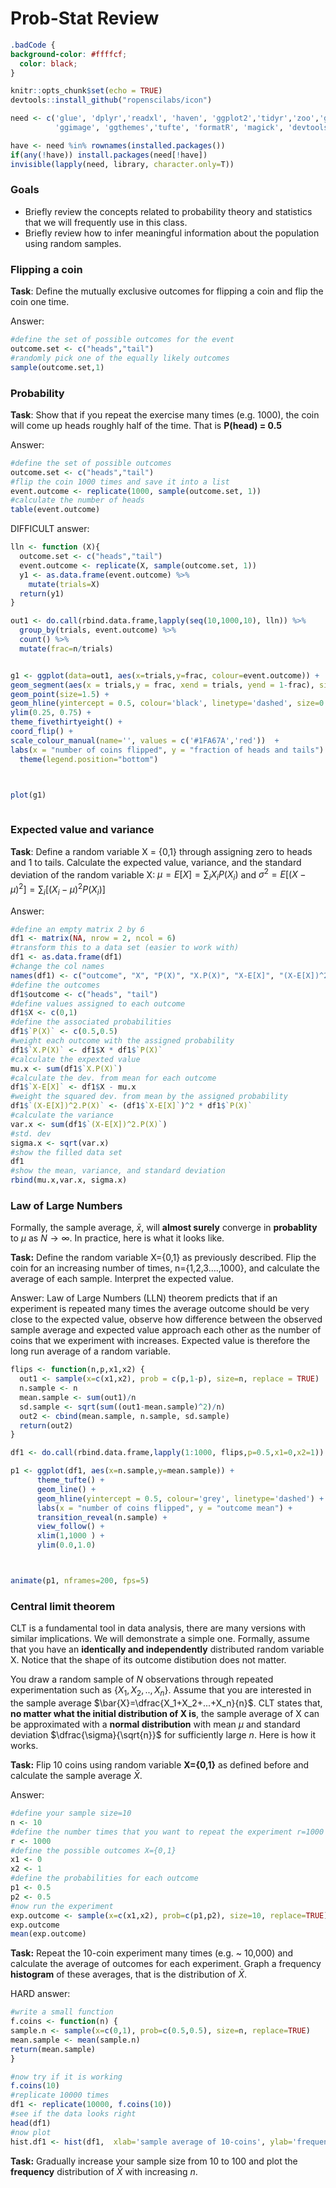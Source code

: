 # Prob-Stat Review

```css
.badCode {
background-color: #ffffcf;
  color: black;
}
```

```r
knitr::opts_chunk$set(echo = TRUE)
devtools::install_github("ropenscilabs/icon")

need <- c('glue', 'dplyr','readxl', 'haven', 'ggplot2','tidyr','zoo','ggrepel','gganimate',
          'ggimage', 'ggthemes','tufte', 'formatR', 'magick', 'devtools','icon')

have <- need %in% rownames(installed.packages()) 
if(any(!have)) install.packages(need[!have]) 
invisible(lapply(need, library, character.only=T)) 

```

### Goals 

* Briefly review the concepts related to probability theory and statistics that we will frequently use in this class. 
* Briefly review how to infer meaningful information about the population using random samples. 


### Flipping a coin

**Task**: Define the mutually exclusive outcomes for flipping a coin and flip the coin one time.  



 Answer:

```r
#define the set of possible outcomes for the event 
outcome.set <- c("heads","tail")
#randomly pick one of the equally likely outcomes
sample(outcome.set,1)
```

### Probability
**Task**: Show that if you repeat the exercise many times (e.g. 1000), the coin will come up heads roughly half of the time. That is **P(head) = 0.5** 



Answer:
```r
#define the set of possible outcomes
outcome.set <- c("heads","tail")
#flip the coin 1000 times and save it into a list
event.outcome <- replicate(1000, sample(outcome.set, 1))
#calculate the number of heads
table(event.outcome)
```

DIFFICULT answer:
```r
lln <- function (X){
  outcome.set <- c("heads","tail")
  event.outcome <- replicate(X, sample(outcome.set, 1))
  y1 <- as.data.frame(event.outcome) %>%
    mutate(trials=X)
  return(y1)
}

out1 <- do.call(rbind.data.frame,lapply(seq(10,1000,10), lln)) %>%
  group_by(trials, event.outcome) %>%
  count() %>%
  mutate(frac=n/trials)


g1 <- ggplot(data=out1, aes(x=trials,y=frac, colour=event.outcome)) + 
geom_segment(aes(x = trials,y = frac, xend = trials, yend = 1-frac), size = 0.3, colour='#969696') +  
geom_point(size=1.5) + 
geom_hline(yintercept = 0.5, colour='black', linetype='dashed', size=0.5) + 
ylim(0.25, 0.75) + 
theme_fivethirtyeight() + 
coord_flip() +  
scale_colour_manual(name='', values = c('#1FA67A','red'))  + 
labs(x = "number of coins flipped", y = "fraction of heads and tails")  + 
  theme(legend.position="bottom")



plot(g1)
  
```

### Expected value and variance
**Task**: Define a random variable X = {0,1} through assigning zero to heads and 1 to tails. Calculate the expected value, variance, and the standard deviation of the random variable X:  $\mu=E[X]=\sum_iX_iP(X_i)$ and  $\sigma^2=E[(X-\mu)^2]=\sum_i[(X_i-\mu)^2 P(X_i)]$ 

Answer:


```r
#define an empty matrix 2 by 6 
df1 <- matrix(NA, nrow = 2, ncol = 6)
#transform this to a data set (easier to work with) 
df1 <- as.data.frame(df1)
#change the col names 
names(df1) <- c("outcome", "X", "P(X)", "X.P(X)", "X-E[X]", "(X-E[X])^2.P(X)") 
#define the outcomes
df1$outcome <- c("heads", "tail") 
#define values assigned to each outcome
df1$X <- c(0,1) 
#define the associated probabilities 
df1$`P(X)` <- c(0.5,0.5) 
#weight each outcome with the assigned probability 
df1$`X.P(X)` <- df1$X * df1$`P(X)`
#calculate the expexted value 
mu.x <- sum(df1$`X.P(X)`)
#calculate the dev. from mean for each outcome 
df1$`X-E[X]` <- df1$X - mu.x 
#weight the squared dev. from mean by the assigned probability 
df1$`(X-E[X])^2.P(X)` <- (df1$`X-E[X]`)^2 * df1$`P(X)`
#calculate the variance 
var.x <- sum(df1$`(X-E[X])^2.P(X)`)
#std. dev 
sigma.x <- sqrt(var.x)
#show the filled data set
df1 
#show the mean, variance, and standard deviation 
rbind(mu.x,var.x, sigma.x)  
```

### Law of Large Numbers 

Formally, the sample average, $\bar{x}$,  will **almost surely** converge in **probablity** to $\mu$ as $N \rightarrow \infty$. In practice, here is what it looks like.  

**Task:** Define the random variable X={0,1} as previously described. Flip the coin for an increasing number of times, n={1,2,3....,1000}, and calculate the average of each sample. Interpret the expected value. 

Answer: Law of Large Numbers (LLN) theorem predicts that if an experiment is repeated many times the average outcome should be very close to the expected value, observe how difference between the observed sample average and expected value approach each other as the number of coins that we experiment with increases. Expected value is therefore the long run average of a random variable.

```r

flips <- function(n,p,x1,x2) {
  out1 <- sample(x=c(x1,x2), prob = c(p,1-p), size=n, replace = TRUE)
  n.sample <- n 
  mean.sample <- sum(out1)/n 
  sd.sample <- sqrt(sum((out1-mean.sample)^2)/n)
  out2 <- cbind(mean.sample, n.sample, sd.sample)
  return(out2)
}

df1 <- do.call(rbind.data.frame,lapply(1:1000, flips,p=0.5,x1=0,x2=1)) 

p1 <- ggplot(df1, aes(x=n.sample,y=mean.sample)) +
      theme_tufte() +
      geom_line() + 
      geom_hline(yintercept = 0.5, colour='grey', linetype='dashed') +
      labs(x = "number of coins flipped", y = "outcome mean") + 
      transition_reveal(n.sample) + 
      view_follow() + 
      xlim(1,1000 ) + 
      ylim(0.0,1.0) 



animate(p1, nframes=200, fps=5)

```

### Central limit theorem 

CLT is a fundamental tool in data analysis, there are many versions with similar implications. We will demonstrate a simple one. Formally, assume that you have an **identically and independently** distributed  random variable X. Notice that the shape of its outcome distibution does not matter. 

You draw a random sample of $N$ observations through repeated experimentation such as $\{X_1,X_2,..,X_n\}$. Assume that you are interested in the sample average $\bar{X}=\dfrac{X_1+X_2+...+X_n}{n}$. CLT states that, **no matter what the initial distribution of X is**, the sample average of X can be approximated with a **normal distribution** with mean $\mu$ and standard deviation $\dfrac{\sigma}{\sqrt{n}}$ for sufficiently large $n$. Here is how it works. 

    

**Task:** Flip 10 coins using random variable **X={0,1}** as defined before and calculate the sample average $\bar{X}$. 

 Answer:
 
```r
#define your sample size=10 
n <- 10 
#define the number times that you want to repeat the experiment r=1000
r <- 1000 
#define the possible outcomes X={0,1}
x1 <- 0 
x2 <- 1 
#define the probabilities for each outcome 
p1 <- 0.5 
p2 <- 0.5 
#now run the experiment 
exp.outcome <- sample(x=c(x1,x2), prob=c(p1,p2), size=10, replace=TRUE) 
exp.outcome
mean(exp.outcome)


````

**Task:** Repeat the 10-coin experiment many times (e.g. ~ 10,000) and calculate the average of outcomes for each experiment. Graph a frequency **histogram** of these averages, that is the distribution of $\bar{X}$.  

HARD answer:

```r
#write a small function 
f.coins <- function(n) {
sample.n <- sample(x=c(0,1), prob=c(0.5,0.5), size=n, replace=TRUE)
mean.sample <- mean(sample.n)
return(mean.sample)
}

#now try if it is working 
f.coins(10)
#replicate 10000 times 
df1 <- replicate(10000, f.coins(10))
#see if the data looks right 
head(df1)
#now plot 
hist.df1 <- hist(df1,  xlab='sample average of 10-coins', ylab='frequency (over 10000)',main='')
````

**Task:** Gradually increase your sample size from 10 to 100 and plot the **frequency** distribution of $\bar{X}$ with increasing $n$.    

<!-- DIFFICULT answer: -->

<!-- ```{r ch6, message=FALSE, warning=FALSE, class.source="badCode", results='markup', tidy=FALSE} -->
<!-- #write a small function  -->
<!-- f.coins <- function(n1) { -->
<!-- sample.n1 <- mean(sample(x=c(0,1), prob=c(0.5,0.5), size=n1, replace=TRUE)) -->
<!-- return(sample.n1) -->
<!-- } -->

<!-- f.coins2 <- function(n2) { -->
<!--   sample.n2 <- replicate(10000, f.coins(n2)) -->
<!--   out1 <- cbind(sample.n2, rep(n2,n2)) -->
<!-- } -->

<!-- df1 <- do.call(rbind.data.frame,lapply(seq(10,100,1), f.coins2))  -->
<!-- names(df1) <- c('xbar','n1') -->


<!-- p1 <- ggplot(df1, aes(xbar)) + -->
<!--       theme_tufte() + -->
<!--       geom_histogram(binwidth=0.01, colour="black", fill="white") +  -->
<!--       labs(title = "Number of coins (n): {current_frame}",  -->
<!--             x = "sample average", y = "frequency") +  -->
<!--       transition_manual(n1) -->
<!--       #shadow_trail() -->
<!--       #xlim(1,1000 ) +  -->
<!--       #ylim(0.0,1.0)  -->

<!-- animate(p1, nframes=200, fps=10) -->

<!-- ``` -->

<!-- **Task:** Plot the **density** distribution of the sample averages.     -->
<!-- DIFFICULT answer: -->

<!-- ```{r ch7, message=FALSE, warning=FALSE, class.source="badCode", results='markup', tidy=FALSE} -->


<!-- p1 <- ggplot(df1, aes(xbar)) + -->
<!--       theme_tufte() + -->
<!--       geom_histogram(aes(y=..ndensity..), colour="black", fill="white", binwidth=0.01) +  -->
<!--       geom_density(aes(y=..ndensity..), alpha=.2, fill="#FF6666", colour='red') + -->
<!--       theme(axis.text.y = element_blank(), axis.ticks.y = element_blank()) +  -->
<!--       labs(title = "Number of coins: {current_frame}",  -->
<!--            x = "sample average", y = "density") +  -->
<!--       transition_manual(n1) -->

<!-- animate(p1, nframes=200, fps=5) -->

<!-- ``` -->

<!-- ### Standard normal distribution  -->



<!-- **Task:** Standardize the outcomes from 100-coin experiment above (average of the 100-coins for X={0,1}) and plot the **density** distribution of the standardized random variable $Z=\dfrac{X-\mu}{\sigma/\sqrt{N}}$. Interpret Z={-2,0,2}.  -->

<!-- DIFFICULT answer: -->

<!-- ```{r ch8, message=FALSE, warning=FALSE, class.source="badCode", results='markup', tidy=FALSE} -->
<!-- #write a small function  -->
<!-- f.coins <- function(n1) { -->
<!-- sample.n1 <- mean(sample(x=c(0,1), prob=c(0.5,0.5), size=n1, replace=TRUE)) -->
<!-- sample.n1z <- (sample.n1-0.5)/(0.5/sqrt(n1)) -->
<!-- return(sample.n1z) -->
<!-- } -->

<!-- f.coins2 <- function(n2) { -->
<!--   sample.n2 <- replicate(10000, f.coins(n2)) -->
<!--   out1 <- cbind(sample.n2, rep(n2,n2)) -->
<!-- } -->

<!-- df1 <- do.call(rbind.data.frame,lapply(seq(10,1000,10), f.coins2))  -->

<!-- p1 <- ggplot(df1, aes(sample.n2)) + -->
<!--       theme_tufte() + -->
<!--       geom_histogram(aes(y=..density..), colour="black", fill="white", bw=0.01) +  -->
<!--       #geom_density(alpha=.2, fill="#FF6666", colour='red') + -->
<!--       stat_function(fun=dnorm, aes(x=rnorm(length(df1$sample.n2))), colour='red') +  -->
<!--       labs(title = "Number of coins: {current_frame}",  -->
<!--            x = "standardized outcome (z-score)", y = "density") +  -->
<!--       transition_manual(V2) -->

<!-- animate(p1, nframes=200, fps=5) -->

<!-- ``` -->







